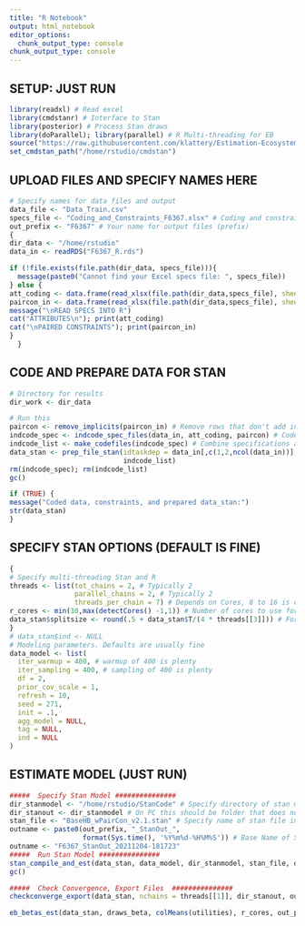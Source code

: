 ```yaml
---
title: "R Notebook"
output: html_notebook
editor_options: 
  chunk_output_type: console
chunk_output_type: console
---
```


######################################
##     SETUP: JUST RUN              ##
```r
library(readxl) # Read excel
library(cmdstanr) # Interface to Stan
library(posterior) # Process Stan draws
library(doParallel); library(parallel) # R Multi-threading for EB
source("https://raw.githubusercontent.com/klattery/Estimation-Ecosystem/master/EE_Functions_Stan2.R")
set_cmdstan_path("/home/rstudio/cmdstan")
```

###################################################
##  UPLOAD FILES AND SPECIFY NAMES HERE          ##
###################################################
```r
# Specify names for data files and output
data_file <- "Data_Train.csv"
specs_file <- "Coding_and_Constraints_F6367.xlsx" # Coding and constraints file
out_prefix <- "F6367" # Your name for output files (prefix)
{
dir_data <- "/home/rstudio"
data_in <- readRDS("F6367_R.rds")  

if (!file.exists(file.path(dir_data, specs_file))){
  message(paste0("Cannot find your Excel specs file: ", specs_file))    
} else {
att_coding <- data.frame(read_xlsx(file.path(dir_data,specs_file), sheet = "Att_Coding", col_types = c("text","text","numeric")))
paircon_in <- data.frame(read_xlsx(file.path(dir_data,specs_file), sheet = "Pair_Constraints",col_types = c("text","numeric","numeric")))
message("\nREAD SPECS INTO R")
cat("ATTRIBUTES\n"); print(att_coding)
cat("\nPAIRED CONSTRAINTS"); print(paircon_in)
}
  }
```

###################################################
##    CODE AND PREPARE DATA FOR STAN             ##
###################################################
```r
# Directory for results
dir_work <- dir_data

# Run this
paircon <- remove_implicits(paircon_in) # Remove rows that don't add info
indcode_spec <- indcode_spec_files(data_in, att_coding, paircon) # Code and constraints each attribute
indcode_list <- make_codefiles(indcode_spec) # Combine specifications above into one list
data_stan <- prep_file_stan(idtaskdep = data_in[,c(1,2,ncol(data_in))],
                            indcode_list)
rm(indcode_spec); rm(indcode_list)
gc()

if (TRUE) {
message("Coded data, constraints, and prepared data_stan:")
str(data_stan)
}
```

###################################################
##    SPECIFY STAN OPTIONS (DEFAULT IS FINE)     ##
###################################################
```r
{
# Specify multi-threading Stan and R
threads <- list(tot_chains = 2, # Typically 2
                parallel_chains = 2, # Typically 2
                threads_per_chain = 7) # Depends on Cores, 8 to 16 is desirable
r_cores <- min(10,max(detectCores() -1,1)) # Number of cores to use for R
data_stan$splitsize <- round(.5 + data_stan$T/(4 * threads[[3]])) # For multi-threading 1 is Stan automatic
}
# data_stan$ind <- NULL
# Modeling parameters. Defaults are usually fine
data_model <- list(
  iter_warmup = 400, # warmup of 400 is plenty
  iter_sampling = 400, # sampling of 400 is plenty
  df = 2,
  prior_cov_scale = 1,
  refresh = 10,
  seed = 271,
  init = .1,
  agg_model = NULL,
  tag = NULL,
  ind = NULL
)
```

###################################################
##    ESTIMATE MODEL (JUST RUN)                  ##
###################################################
```r
#####  Specify Stan Model ###############
dir_stanmodel <- "/home/rstudio/StanCode" # Specify directory of stan model code
dir_stanout <- dir_stanmodel # On PC this should be folder that does not sync
stan_file <- "BaseHB_wPairCon_v2.1.stan" # Specify name of stan file in directory above
outname <- paste0(out_prefix, "_StanOut_", 
                  format(Sys.time(), '%Y%m%d-%H%M%S')) # Base Name of Stan Output files
outname <- "F6367_StanOut_20211204-181723"
#####  Run Stan Model ###############
stan_compile_and_est(data_stan, data_model, dir_stanmodel, stan_file, outname, out_prefix, dir_work, threads)
gc()

#####  Check Convergence, Export Files  ###############
checkconverge_export(data_stan, nchains = threads[[1]], dir_stanout, outname, out_prefix, dir_work)

eb_betas_est(data_stan, draws_beta, colMeans(utilities), r_cores, out_prefix, dir_work, cov_scale = 1)
```



